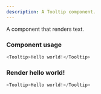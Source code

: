 ```yaml
---
description: A Tooltip component.
---
```



A component that renders text.

### Component usage
```js
<Tooltip>Hello world!</Tooltip>
```

### Render hello world!

```js live
<Tooltip>Hello world!</Tooltip>
```